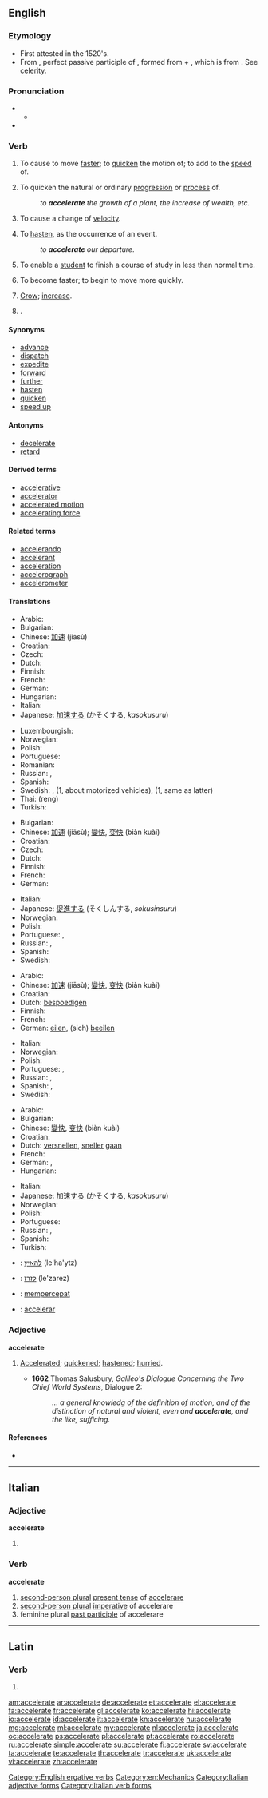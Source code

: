 ==English==

===Etymology===
* First attested in the 1520's.
* From {{etyl|la}} {{term|acceleratus|accelerātus|lang=la}}, perfect passive participle of {{term|accelero|accelerō|I accelerate, hasten|lang=la}}, formed from {{term|ad|lang=la}} + {{term|celero|celerō|I hasten|lang=la}}, which is from {{term|celer||quick|lang=la}}. See [[celerity]].

===Pronunciation===
* {{a|RP}}
** {{IPA|/ək.ˈsɛl.ə.ˌreɪt/|/æk.ˈsɛl.ə.ˌɹeɪt/|/ɪk.ˈsɛl.ə.ˌɹeɪt/}}
* {{audio|en-us-accelerate.ogg|Audio (US)}}

===Verb===
{{en-verb|accelerat|ing}}

# {{context|transitive}} To cause to move [[faster]]; to [[quicken]] the motion of; to add to the [[speed]] of.
# {{context|transitive}} To quicken the natural or ordinary [[progression]] or [[process]] of.
#: ''to '''accelerate''' the growth of a plant, the increase of wealth, etc.''
# {{context|transitive|physics}} To cause a change of [[velocity]].
# {{context|transitive}} To [[hasten]], as the occurrence of an event.
#: ''to '''accelerate''' our departure''.
# {{context|transitive|education}} To enable a [[student]] to finish a course of study in less than normal time.
# {{context|intransitive}} To become faster; to begin to move more quickly.
# {{context|intransitive}} [[grow|Grow]]; [[increase]].
# {{context|obsolete}} {{alternative form of|accelerated}}.

====Synonyms====
* [[advance]]
* [[dispatch]]
* [[expedite]]
* [[forward]]
* [[further]]
* [[hasten]]
* [[quicken]]
* [[speed up]]

====Antonyms====
* [[decelerate]]
* [[retard]]

====Derived terms====
* [[accelerative]]
* [[accelerator]]
* [[accelerated motion]]
* [[accelerating force]]

====Related terms====
* [[accelerando]]
* [[accelerant]]
* [[acceleration]]
* [[accelerograph]]
* [[accelerometer]]

====Translations====
{{trans-top|to cause to move faster}}
* Arabic: {{Arab|[[تسريع]]}}
* Bulgarian: {{t|bg|ускорявам}}
* Chinese: [[加速]] (jiāsù)
* Croatian: {{t-|hr|ubrzati|alt=ubr̀zati}}
* Czech: {{t-|cs|zrychlit}}
* Dutch: {{t+|nl|versnellen}}
* Finnish: {{t+|fi|kiihdyttää}}
* French: {{t+|fr|accélérer}}
* German: {{t+|de|beschleunigen}}
* Hungarian: {{t+|hu|gyorsít}}
* Italian: {{t+|it|accelerare}}
* Japanese: [[加速する]] (かそくする, ''kasokusuru'')
{{trans-mid}}
* Luxembourgish: {{t|lb|acceleréieren}}
* Norwegian: {{t+|no|akselerere}}
* Polish: {{t|pl|przyśpieszać}}
* Portuguese: {{t+|pt|acelerar}}
* Romanian: {{t|ro|accelera}}
* Russian: {{t|ru|ускорять|tr=uskorját’}} {{impf}}, {{t|ru|ускорить|tr=uskórit’}} {{pf.}}
* Spanish: {{t+|es|acelerar}}
* Swedish: {{t+|sv|accelerera}}, {{t|sv|ge mer gas}} (1, about motorized vehicles), {{t-|sv|gasa}} (1, same as latter)
* Thai: {{Thai|[[เร่ง]]}} (reng)
* Turkish: {{t+|tr|hızlandırmak}}
{{trans-bottom}}

{{trans-top|to quicken natural or ordinary progression or process}}
* Bulgarian: {{t|bg|засилвам}}
* Chinese: [[加速]] (jiāsù); [[變快]], [[变快]] (biàn kuài)
* Croatian: {{t-|hr|ubrzati|alt=ubr̀zati}}
* Czech: {{t-|cs|urychlit}}
* Dutch: {{t+|nl|versnellen}}
* Finnish: {{t+|fi|kiihdyttää}}
* French: {{t+|fr|accélérer}}
* German: {{t+|de|beschleunigen}}
{{trans-mid}}
* Italian: {{t+|it|accelerare}}
* Japanese: [[促進する]] (そくしんする, ''sokusinsuru'')
* Norwegian: {{t|no|påskynde}}
* Polish: {{t|pl|przyśpieszać}}
* Portuguese: {{t+|pt|acelerar}}, {{t+|pt|apressar}}
* Russian: {{t|ru|ускоряться|tr=uskorját’sja}} {{impf}}, {{t|ru|ускориться|tr=uskórit’sja}} {{pf.}}
* Spanish: {{t+|es|acelerar}}
* Swedish: {{t+|sv|accelerera}}
{{trans-bottom}}

{{trans-top|to hasten}}
* Arabic: {{Arab|[[إستعجال]]}}
* Chinese: [[加速]] (jiāsù); [[變快]], [[变快]] (biàn kuài)
* Croatian: {{t-|hr|ubrzati|alt=ubr̀zati}}
* Dutch: [[bespoedigen]]
* Finnish: {{t-|fi|nopeuttaa}}
* French: {{t+|fr|accélérer}}
* German: [[eilen]], (sich) [[beeilen]]
{{trans-mid}}
* Italian: {{t-|it|affrettare}}
* Norwegian: {{t|no|påskynde}}
* Polish: {{t|pl|przyśpieszać}}
* Portuguese: {{t+|pt|acelerar}}, {{t+|pt|apressar}}
* Russian: {{t|ru|ускорять|tr=uskorját’}} {{impf}}, {{t|ru|ускорить|tr=uskórit’}} {{pf.}}
* Spanish: {{t+|es|acelerar}}, {{t+|es|apresurar}}
* Swedish: {{t+|sv|påskynda}}
{{trans-bottom}}

{{trans-top|to become faster}}
* Arabic: {{Arab|[[إسراع]]}}
* Bulgarian: {{t|bg|ускорявам се}}
* Chinese: [[變快]], [[变快]] (biàn kuài)
* Croatian: {{t-|hr|ubrzati|alt=ubr̀zati}}
* Dutch: [[versnellen]], [[sneller]] [[gaan]]
* French: {{t+|fr|accélérer}}
* German: {{t|de|schneller werden}}, {{t+|de|beschleunigen}}
* Hungarian: {{t+|hu|gyorsul}}
{{trans-mid}}
* Italian: {{t+|it|accelerare}}
* Japanese: [[加速する]] (かそくする, ''kasokusuru'')
* Norwegian: {{t|no|sette opp farten}}
* Polish: {{t|pl|przyśpieszać}}
* Portuguese: {{t+|pt|acelerar}}
* Russian: {{t|ru|ускоряться|tr=uskorját’sja}} {{impf}}, {{t|ru|ускориться|tr=uskórit’sja}} {{pf.}}
* Spanish: {{t+|es|acelerar|alt=acelerarse}}
* Turkish: {{t|tr|hızlanmak}}
{{trans-bottom}}

{{checktrans-top}}
* {{ttbc|he}}: [[להאיץ]] (le'ha'ytz)
* {{ttbc|he}}: [[לזרז]] (le'zarez)
{{trans-mid}}
* {{ttbc|id}}: [[cepat|mempercepat]]
* {{ttbc|ia}}: [[accelerar]]
{{trans-bottom}}

===Adjective===
'''accelerate'''

# {{rare}} [[accelerated|Accelerated]]; [[quickened]]; [[hastened]]; [[hurried]].
#* '''1662''' Thomas Salusbury, ''Galileo's Dialogue Concerning the Two Chief World Systems'', Dialogue 2:
#*: ''... a general knowledg of the definition of motion, and of the distinction of natural and violent, even and '''accelerate''', and the like, sufficing.''

====References====
* {{R:OED2}}

[[Category:English ergative verbs]]
[[Category:en:Mechanics]]

----

==Italian==

===Adjective===
'''accelerate''' {{p}}

# {{feminine of|accelerato#Adjective|accelerato}}

===Verb===
'''accelerate'''

# [[second-person plural]] [[present tense]] of [[accelerare]]
# [[second-person plural]] [[imperative]] of accelerare
# feminine plural [[past participle]] of accelerare

[[Category:Italian adjective forms]]
[[Category:Italian verb forms]]

----

==Latin==

===Verb===
{{la-verb-form|accelerāte}}

# {{conjugation of|accelero|accelerō|1|p|pres|act|imp|lang=la}}

[[am:accelerate]]
[[ar:accelerate]]
[[de:accelerate]]
[[et:accelerate]]
[[el:accelerate]]
[[fa:accelerate]]
[[fr:accelerate]]
[[gl:accelerate]]
[[ko:accelerate]]
[[hi:accelerate]]
[[io:accelerate]]
[[id:accelerate]]
[[it:accelerate]]
[[kn:accelerate]]
[[hu:accelerate]]
[[mg:accelerate]]
[[ml:accelerate]]
[[my:accelerate]]
[[nl:accelerate]]
[[ja:accelerate]]
[[oc:accelerate]]
[[ps:accelerate]]
[[pl:accelerate]]
[[pt:accelerate]]
[[ro:accelerate]]
[[ru:accelerate]]
[[simple:accelerate]]
[[su:accelerate]]
[[fi:accelerate]]
[[sv:accelerate]]
[[ta:accelerate]]
[[te:accelerate]]
[[th:accelerate]]
[[tr:accelerate]]
[[uk:accelerate]]
[[vi:accelerate]]
[[zh:accelerate]]